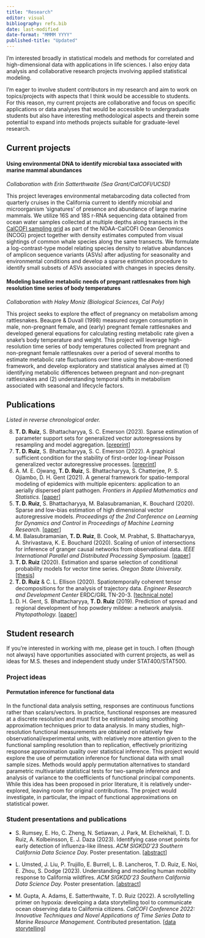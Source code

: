 ```yaml
---
title: "Research"
editor: visual
bibliography: refs.bib
date: last-modified
date-format: "MMMM YYYY"
published-title: "Updated"
---
```


I'm interested broadly in statistical models and methods for correlated and high-dimensional data with applications in life sciences. I also enjoy data analysis and collaborative research projects involving applied statistical modeling.

I'm eager to involve student contributors in my research and aim to work on topics/projects with aspects that I think would be accessible to students. For this reason, my current projects are collaborative and focus on specific applications or data analyses that would be accessible to undergraduate students but also have interesting methodological aspects and therein some potential to expand into methods projects suitable for graduate-level research.

## Current projects



#### Using environmental DNA to identify microbial taxa associated with marine mammal abundances

*Collaboration with Erin Satterthwaite (Sea Grant/CalCOFI/UCSD)*

This project leverages environmental metabarcoding data collected from quarterly cruises in the California current to identify microbial and microorganism 'signatures' of presence and abundance of large marine mammals. We utilize 16S and 18S r-RNA sequencing data obtained from ocean water samples collected at multiple depths along transects in the [CalCOFI sampling grid](https://calcofi.org/sampling-info/station-positions/) as part of the NOAA-CalCOFI Ocean Genomics (NCOG) project together with density estimates computed from visual sightings of common whale species along the same transects. We formulate a log-contrast-type model relating species density to relative abundances of amplicon sequence variants (ASVs) after adjusting for seasonality and environmental conditions and develop a sparse estimation procedure to identify small subsets of ASVs associated with changes in species density.

#### Modeling baseline metabolic needs of pregnant rattlesnakes from high resolution time series of body temperatures

*Collaboration with Haley Moniz (Biological Sciences, Cal Poly)*

This project seeks to explore the effect of pregnancy on metabolism among rattlesnakes. Beaupre & Duvall (1998) measured oxygen consumption in male, non-pregnant female, and (early) pregnant female rattlesnakes and developed general equations for calculating resting metabolic rate given a snake's body temperature and weight. This project will leverage high-resolution time series of body temperatures collected from pregnant and non-pregnant female rattlesnakes over a period of several months to estimate metabolic rate fluctuations over time using the above-mentioned framework, and develop exploratory and statistical analyses aimed at (1) identifying metabolic differences between pregnant and non-pregnant rattlesnakes and (2) understanding temporal shifts in metabolism associated with seasonal and lifecycle factors.

## Publications

*Listed in reverse chronological order.*

<ol reversed>

<li>  
**T. D. Ruiz**, S. Bhattacharyya, S. C. Emerson (2023). Sparse estimation of parameter support sets for generalized vector autoregressions by resampling and model aggregation. \[[preprint](https://doi.org/10.48550/arXiv.2307.09684)\] 
</li>

<li>
**T. D. Ruiz**, S. Bhattacharyya, S. C. Emerson (2022). A graphical sufficient condition for the stability of first-order log-linear Poisson generalized vector autoregressive processes. \[[preprint](https://dx.doi.org/10.2139/ssrn.4283477)\]
</li>

<li> 
A. M. E. Ojwang, **T. D. Ruiz**, S. Bhattacharyya, S. Chatterjee, P. S. Ojiambo, D. H. Gent (2021). A general framework for spatio-temporal modeling of epidemics with multiple epicenters: application to an aerially dispersed plant pathogen. *Frontiers in Applied Mathematics and Statistics.* \[[paper](https://doi.org/10.3389/fams.2021.721352)\]
</li>

<li> 
**T. D. Ruiz**, S. Bhattacharyya, M. Balasubramanian, K. Bouchard (2020). Sparse and low-bias estimation of high dimensional vector autoregressive models. *Proceedings of the 2nd Conference on Learning for Dynamics and Control* in *Proceedings of Machine Learning Research.* \[[paper](https://proceedings.mlr.press/v120/ruiz20a.html)\]
</li>

<li>
M. Balasubramanian, **T. D. Ruiz**, B. Cook, M. Prabhat, S. Bhattacharyya, A. Shrivastava, K. E. Bouchard (2020). Scaling of union of intersections for inference of granger causal networks from observational data. *IEEE International Parallel and Distributed Processing Symposium.* \[[paper](https://doi.org/10.1109/IPDPS47924.2020.00036)\]
</li>

<li>
**T. D. Ruiz** (2020). Estimation and sparse selection of conditional probability models for vector time series. *Oregon State University.* \[[thesis](https://ir.library.oregonstate.edu/concern/graduate_thesis_or_dissertations/k0698g13s)\]
</li>

<li>
**T. D. Ruiz** & C. L. Ellison (2020). Spatiotemporally coherent tensor decompositions for the analysis of trajectory data. *Engineer Research and Development Center* ERDC/GRL TN-20-3. \[[technical note](https://erdc-library.erdc.dren.mil/jspui/bitstream/11681/37355/1/ERDC-GRL%20TN-20-3.pdf)\]
</li>

<li>
D. H. Gent, S. Bhattacharyya, **T. D. Ruiz** (2019). Prediction of spread and regional development of hop powdery mildew: a network analysis. *Phytopathology.* \[[paper](https://doi.org/10.1094/PHYTO-12-18-0483-R)\]
</li>

</ol>

## Student research

If you're interested in working with me, please get in touch. I often (though not always) have opportunities associated with current projects, as well as ideas for M.S. theses and independent study under STAT400/STAT500.

### Project ideas


#### Permutation inference for functional data 

In the functional data analysis setting, responses are continuous functions rather than scalars/vectors. In practice, functional responses are measured at a discrete resolution and must first be estimated using smoothing approximation techniques prior to data analysis. In many studies, high-resolution functional measurements are obtained on relatively few observational/experimental units, with relatively more attention given to the functional sampling resolution than to replication, effectively prioritizing response approximation quality over statistical inference. This project would explore the use of permutation inference for functional data with small sample sizes. Methods would apply permutation alternatives to standard parametric multivariate statistical tests for two-sample inference and analysis of variance to the coefficients of functional principal components. While this idea has been proposed in prior literature, it is relatively under-explored, leaving room for original contributions. The project would investigate, in particular, the impact of functional approximations on statistical power.

### Student presentations and publications

-   S. Rumsey, E. Ho, C. Zheng, N. Setiawan, J. Park, M. Elcheikhali, T. D. Ruiz, A. Kolbeinsson, E. J. Daza (2023). Identifying case onset points for early detection of influenza-like illness. *ACM SIGKDD'23 Southern California Data Science Day.* Poster presentation. \[[abstract](https://drive.google.com/file/d/1mUdp1IfIl41d4oWxOL9ri-ZlG6rz1sf8/view?usp=share_link)\]

-   L. Umsted, J. Liu, P. Trujillo, E. Burrell, L. B. Lancheros, T. D. Ruiz, E. Noi, E. Zhou, S. Dodge (2023). Understanding and modeling human mobility response to California wildfires. *ACM SIGKDD'23 Southern California Data Science Day.* Poster presentation. \[[abstract](https://drive.google.com/file/d/1RgjaAakLtIK50k1pLrK_0GpZ18_4x5YA/view?usp=share_link)\]

-   M. Gupta, A. Adams, E. Satterthwaite, T. D. Ruiz (2022). A scrollytelling primer on hypoxia: developing a data storytelling tool to communicate ocean observing data to California citizens. *CalCOFI Conference 2022: Innovative Techniques and Novel Applications of Time Series Data to Marine Resource Management.* Contributed presentation. \[[data storytelling](https://calcofi.io/hypoxia-story/)\]
